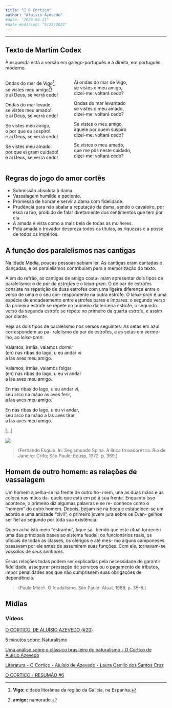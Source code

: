 ```yaml
---
title: "📗 O Cortiço"
author: "Aluísio Azevedo"
#date: "2023-04-21"
#date-modified: "5/23/2021"
---
```


<!-- ![](thumbnail.jpg) -->

- - -

## Texto de Martim Codex

À esquerda está a versão em galego-português e à direita, em português moderno.

:::: {.columns}

::: {.column width="40%"}
Ondas do mar de Vigo[^vigo], \
se vistes meu amigo[^amigo]! \
e ai Deus, se verrá cedo!

Ondas do mar levado, \
se vistes meu amado! \
e ai Deus, se verrá cedo!

Se vistes meu amigo, \
o por que eu sospiro! \
e ai Deus, se verrá cedo!

Se vistes meu amado \
por que ei gram cuidado! \
e ai Deus, se verrá cedo!
:::

::: {.column width="60%"}
Ai ondas do mar de Vigo, \
se vistes o meu amigo, \
dizei-me: voltará cedo?

Ondas do mar levantado \
se vistes o meu amado, \
dizei-me: voltará cedo?

Se vistes o meu amigo, \
aquele por quem suspiro \
dizei-me: voltará cedo?

Se vistes o meu amado, \
que me pôs neste cuidado, \
dizei-me: voltará cedo?
:::

::::

[^vigo]: **Vigo:** cidade litorânea da região da Galícia, na Espanha.

[^amigo]: **amigo:** namorado.

::: {.callout-note}
## Regras do jogo do amor cortês
- Submissão absoluta à dama.
- Vassalagem humilde e paciente.
- Promessa de honrar e servir a dama com fidelidade.
- Prudência para não abalar a reputação da dama, sendo o cavaleiro, por essa razão, proibido de falar diretamente dos sentimentos que tem por ela.
- A amada é vista como a mais bela de todas as mulheres.
- Pela amada o trovador despreza todos os títulos, as riquezas e a posse de todos os impérios.
:::

::: {.callout-note}
## A função dos paralelismos nas cantigas

Na Idade Média, poucas pessoas sabiam ler. As cantigas eram cantadas e dançadas, e os paralelismos contribuíam para a memorização do texto.

Além do refrão, as cantigas de amigo costu- mam apresentar dois tipos de paralelismo: o de _par de estrofes_ e o _leixa-pren_. O de par de estrofes consiste na repetição de duas estrofes com uma ligeira diferença entre o verso de uma e o seu cor- respondente na outra estrofe. O _leixa-pren_ é uma espécie de encadeamento entre estrofes pares e ímpares: o segundo verso da primeira estrofe se repete no primeiro da terceira estrofe, o segundo verso da segunda estrofe se repete no primeiro da quarta estrofe, e assim por diante.

Veja os dois tipos de paralelismo nos versos seguintes. As setas em azul correspondem ao pa- ralelismo de par de estrofes, e as setas em verme- lho, ao _leixa-pren_:


Vaiamos, irmãa, vaiamos dormir \
(en) nas ribas do lago, u eu andar vi \
a las aves meu amigo.

Vaiamos, irmãa, vaiamos folgar \
(en) nas ribas do lago, u eu vi andar \
a las aves meu amigo.

En nas ribas do lago, u eu andar vi, \
seu arco na mãao as aves ferir, \
a las aves meu amigo.

En nas ribas do lago, u eu vi andar, \
seu arco na mãao a las aves tirar, \
a las aves meu amigo.

[...]


![](../img/trovadorismo01.jpg)

> (Fernando Esguio. In: Segismundo Spina. A lírica trovadoresca. Rio de Janeiro: Grifo; São Paulo: Edusp, 1972. p. 369.)

:::

::: {.callout-note}
## Homem de outro homem: as relações de vassalagem

Um homem ajoelha-se na frente de outro ho- mem, une as duas mãos e as coloca nas mãos da- quele que está em pé à sua frente. Enquanto isso acontece, o primeiro diz algumas palavras e se re- conhece como o “homem” do outro homem. Depois, beijam-se na boca e estabelece-se um acordo e uma amizade “civil”, o primeiro jovem jura sobre os Evan- gelhos ser fiel ao segundo por toda sua existência.

Quem acha isto meio “estranho”, fique sa- bendo que este ritual forneceu uma das principais bases ao sistema feudal: os funcionários reais, os oficiais de todas as classes, os clérigos e até mes- mo alguns camponeses passavam por ele antes de assumirem suas funções. Com ele, tornavam-se *vassalos* de _seus senhores_.

Essas relações todas podem ser explicadas pela necessidade de garantir fidelidade, assegurar prestação de serviços ou o pagamento de tributos, impor penalidades aos que não cumprissem suas obrigações de dependência.

> (Paulo Miceli. O feudalismo. São Paulo: Atual, 1988. p. 35-6.)

:::





## Mídias

### Vídeos

[O CORTIÇO, DE ALUÍSIO AZEVEDO (#20)](https://www.youtube.com/watch?v=F2m8WNVP8i0)

[5 minutos sobre: Naturalismo](https://www.youtube.com/watch?v=ssYZfzUGTKk)

[Uma análise sobre o clássico brasileiro do naturalismo - O Cortiço de Aluísio Azevedo](https://www.youtube.com/watch?v=-sJ3UJ6hE1c)

[Literatura - O Cortiço - Aluísio de Azevedo - Laura Camilo dos Santos Cruz](https://www.youtube.com/watch?v=4UZCbQmceVg)

[O CORTIÇO - RESUMÃO #6](https://www.youtube.com/watch?v=lMo3VJhNUZ0)

